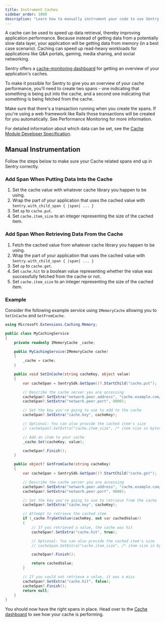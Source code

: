 ```yaml
---
title: Instrument Caches
sidebar_order: 1000
description: "Learn how to manually instrument your code to use Sentry's Caches module. "
---
```


A cache can be used to speed up data retrieval, thereby improving application performance. Because instead of getting data from a potentially slow data layer, your application will be getting data from memory (in a best case scenario). Caching can speed up read-heavy workloads for applications like Q&A portals, gaming, media sharing, and social networking.

Sentry offers a [cache-monitoring dashboard](https://sentry.io/orgredirect/organizations/:orgslug/insights/caches/) for getting an overview of your application's caches.

To make it possible for Sentry to give you an overview of your cache performance, you'll need to create two spans - one indicating that something is being put into the cache, and a second one indicating that something is being fetched from the cache.

Make sure that there's a transaction running when you create the spans. If you're using a web framework like Rails those transactions will be created for you automatically. See <PlatformLink to='/performance/'>Performance Monitoring</PlatformLink> for more information.

For detailed information about which data can be set, see the [Cache Module Developer Specification](https://develop.sentry.dev/sdk/performance/modules/caches/).

## Manual Instrumentation

Follow the steps below to make sure your Cache related spans end up in Sentry correctly.

### Add Span When Putting Data Into the Cache

1. Set the cache value with whatever cache library you happen to be using.
2. Wrap the part of your application that uses the cached value with  `Sentry.with_child_span { |span| ... }`
3. Set `op` to `cache.put`.
4. Set `cache.item_size` to an integer representing the size of the cached item.

### Add Span When Retrieving Data From the Cache

1. Fetch the cached value from whatever cache library you happen to be using.
2. Wrap the part of your application that uses the cached value with  `Sentry.with_child_span { |span| ... }`
3. Set `op` to `cache.get`.
4. Set `cache.hit` to a boolean value representing whether the value was successfully fetched from the cache or not.
5. Set `cache.item_size` to an integer representing the size of the cached item.

### Example

Consider the following example service using `IMemoryCache` allowing you to `SetInCache` and `GetFromCache`.

```csharp
using Microsoft.Extensions.Caching.Memory;

public class MyCachingService
{
    private readonly IMemoryCache _cache;

    public MyCachingService(IMemoryCache cache)
    {
        _cache = cache;
    }

    public void SetInCache(string cacheKey, object value)
    {
        var cacheSpan = SentrySdk.GetSpan()?.StartChild("cache.put");

        // Describe the cache server you are accessing
        cacheSpan?.SetExtra("network.peer.address", "cache.example.com/supercache");
        cacheSpan?.SetExtra("network.peer.port", 9000);

        // Set the key you're going to use to add to the cache
        cacheSpan?.SetExtra("cache.key", cacheKey);

        // Optional: You can also provide the cached item's size
        // cacheSpan?.SetExtra("cache.item_size", /* item size in bytes */);

        // Add an item to your cache
        _cache.Set(cacheKey, value);

        cacheSpan?.Finish();
    }

    public object? GetFromCache(string cacheKey)
    {
        var cacheSpan = SentrySdk.GetSpan()?.StartChild("cache.get");

        // Describe the cache server you are accessing
        cacheSpan?.SetExtra("network.peer.address", "cache.example.com/supercache");
        cacheSpan?.SetExtra("network.peer.port", 9000);

        // Set the key you're going to use to retrieve from the cache
        cacheSpan?.SetExtra("cache.key", cacheKey);

        // Attempt to retrieve the cached item
        if (_cache.TryGetValue(cacheKey, out var cachedValue))
        {
            // If you retrieved a value, the cache was hit
            cacheSpan?.SetExtra("cache.hit", true);

            // Optional: You can also provide the cached item's size
            // cacheSpan.SetExtra("cache.item_size", /* item size in bytes */);

            cacheSpan?.Finish();

            return cachedValue;
        }

        // If you could not retrieve a value, it was a miss
        cacheSpan?.SetExtra("cache.hit", false);
        cacheSpan?.Finish();
        return null;
    }
}
```

You should now have the right spans in place. Head over to the [Cache dashboard](https://sentry.io/orgredirect/organizations/:orgslug/performance/caches/) to see how your cache is performing.
